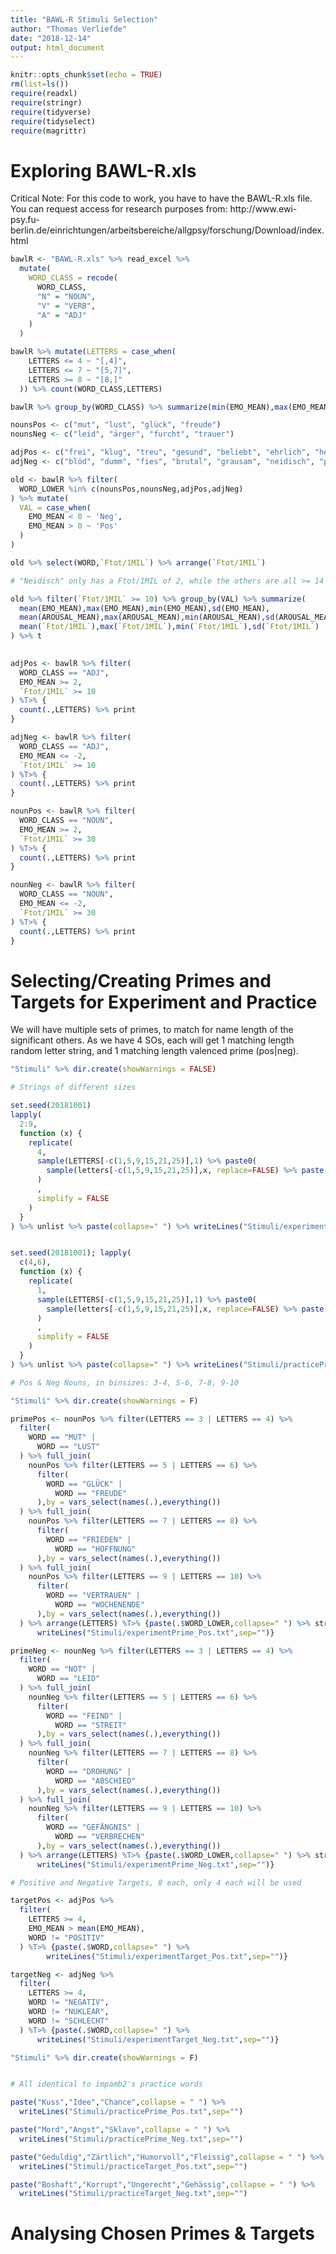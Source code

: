 ```yaml
---
title: "BAWL-R Stimuli Selection"
author: "Thomas Verliefde"
date: "2018-12-14"
output: html_document
---
```


```r
knitr::opts_chunk$set(echo = TRUE)
rm(list=ls())
require(readxl)
require(stringr)
require(tidyverse)
require(tidyselect)
require(magrittr)
```

########################
# Exploring BAWL-R.xls #
########################

Critical Note:
For this code to work, you have to have the BAWL-R.xls file.
You can request access for research purposes from:
  http://www.ewi-psy.fu-berlin.de/einrichtungen/arbeitsbereiche/allgpsy/forschung/Download/index.html

```r

bawlR <- "BAWL-R.xls" %>% read_excel %>%
  mutate(
    WORD_CLASS = recode(
      WORD_CLASS,
      "N" = "NOUN",
      "V" = "VERB",
      "A" = "ADJ"
    )
  )

```

```r

bawlR %>% mutate(LETTERS = case_when(
    LETTERS <= 4 ~ "[,4]",
    LETTERS <= 7 ~ "[5,7]",
    LETTERS >= 8 ~ "[8,]"
  )) %>% count(WORD_CLASS,LETTERS)

```

```r

bawlR %>% group_by(WORD_CLASS) %>% summarize(min(EMO_MEAN),max(EMO_MEAN),sd(EMO_MEAN))

```





```r

nounsPos <- c("mut", "lust", "glück", "freude")
nounsNeg <- c("leid", "ärger", "furcht", "trauer")

adjPos <- c("frei", "klug", "treu", "gesund", "beliebt", "ehrlich", "herzlich", "friedlich")
adjNeg <- c("blöd", "dumm", "fies", "brutal", "grausam", "neidisch", "peinlich", "widerlich")

old <- bawlR %>% filter(
  WORD_LOWER %in% c(nounsPos,nounsNeg,adjPos,adjNeg)
) %>% mutate(
  VAL = case_when(
    EMO_MEAN < 0 ~ 'Neg',
    EMO_MEAN > 0 ~ 'Pos'
  )
)
```

```r

old %>% select(WORD,`Ftot/1MIL`) %>% arrange(`Ftot/1MIL`)

# "Neidisch" only has a Ftot/1MIL of 2, while the others are all >= 14

old %>% filter(`Ftot/1MIL` >= 10) %>% group_by(VAL) %>% summarize(
  mean(EMO_MEAN),max(EMO_MEAN),min(EMO_MEAN),sd(EMO_MEAN),
  mean(AROUSAL_MEAN),max(AROUSAL_MEAN),min(AROUSAL_MEAN),sd(AROUSAL_MEAN),
  mean(`Ftot/1MIL`),max(`Ftot/1MIL`),min(`Ftot/1MIL`),sd(`Ftot/1MIL`)
) %>% t
  

```

```r

adjPos <- bawlR %>% filter(
  WORD_CLASS == "ADJ",
  EMO_MEAN >= 2,
  `Ftot/1MIL` >= 10
) %T>% {
  count(.,LETTERS) %>% print
}

adjNeg <- bawlR %>% filter(
  WORD_CLASS == "ADJ",
  EMO_MEAN <= -2,
  `Ftot/1MIL` >= 10
) %T>% {
  count(.,LETTERS) %>% print
}

nounPos <- bawlR %>% filter(
  WORD_CLASS == "NOUN",
  EMO_MEAN >= 2,
  `Ftot/1MIL` >= 30
) %T>% {
  count(.,LETTERS) %>% print
}

nounNeg <- bawlR %>% filter(
  WORD_CLASS == "NOUN",
  EMO_MEAN <= -2,
  `Ftot/1MIL` >= 30
) %T>% {
  count(.,LETTERS) %>% print
}
```

#####################################################################
# Selecting/Creating Primes and Targets for Experiment and Practice #
#####################################################################

We will have multiple sets of primes, to match for name length of the significant others.
As we have 4 SOs, each will get 1 matching length random letter string, and 1 matching length valenced prime (pos|neg).


```r

"Stimuli" %>% dir.create(showWarnings = FALSE)

# Strings of different sizes

set.seed(20181001)
lapply(
  2:9,
  function (x) {
    replicate(
      4,
      sample(LETTERS[-c(1,5,9,15,21,25)],1) %>% paste0(
        sample(letters[-c(1,5,9,15,21,25)],x, replace=FALSE) %>% paste(collapse="")
      )
      ,
      simplify = FALSE
    )
  }
) %>% unlist %>% paste(collapse=" ") %>% writeLines("Stimuli/experimentPrime_Str.txt",sep="")


set.seed(20181001); lapply(
  c(4,6),
  function (x) {
    replicate(
      1,
      sample(LETTERS[-c(1,5,9,15,21,25)],1) %>% paste0(
        sample(letters[-c(1,5,9,15,21,25)],x, replace=FALSE) %>% paste(collapse="")
      )
      ,
      simplify = FALSE
    )
  }
) %>% unlist %>% paste(collapse=" ") %>% writeLines("Stimuli/practicePrime_Str.txt",sep="")

```

```r
# Pos & Neg Nouns, in binsizes: 3-4, 5-6, 7-8, 9-10

"Stimuli" %>% dir.create(showWarnings = F)

primePos <- nounPos %>% filter(LETTERS == 3 | LETTERS == 4) %>%
  filter(
    WORD == "MUT" |
      WORD == "LUST"
  ) %>% full_join(
    nounPos %>% filter(LETTERS == 5 | LETTERS == 6) %>%
      filter(
        WORD == "GLÜCK" |
          WORD == "FREUDE"
      ),by = vars_select(names(.),everything())
  ) %>% full_join(
    nounPos %>% filter(LETTERS == 7 | LETTERS == 8) %>%
      filter(
        WORD == "FRIEDEN" |
          WORD == "HOFFNUNG"
      ),by = vars_select(names(.),everything())
  ) %>% full_join(
    nounPos %>% filter(LETTERS == 9 | LETTERS == 10) %>%
      filter(
        WORD == "VERTRAUEN" |
          WORD == "WOCHENENDE"
      ),by = vars_select(names(.),everything())
  ) %>% arrange(LETTERS) %T>% {paste(.$WORD_LOWER,collapse=" ") %>% str_to_title %>%
      writeLines("Stimuli/experimentPrime_Pos.txt",sep="")}

primeNeg <- nounNeg %>% filter(LETTERS == 3 | LETTERS == 4) %>%
  filter(
    WORD == "NOT" |
      WORD == "LEID"
  ) %>% full_join(
    nounNeg %>% filter(LETTERS == 5 | LETTERS == 6) %>%
      filter(
        WORD == "FEIND" |
          WORD == "STREIT"
      ),by = vars_select(names(.),everything())
  ) %>% full_join(
    nounNeg %>% filter(LETTERS == 7 | LETTERS == 8) %>%
      filter(
        WORD == "DROHUNG" |
          WORD == "ABSCHIED"
      ),by = vars_select(names(.),everything())
  ) %>% full_join(
    nounNeg %>% filter(LETTERS == 9 | LETTERS == 10) %>%
      filter(
        WORD == "GEFÄNGNIS" |
          WORD == "VERBRECHEN"
      ),by = vars_select(names(.),everything())
  ) %>% arrange(LETTERS) %T>% {paste(.$WORD_LOWER,collapse=" ") %>% str_to_title %>%
      writeLines("Stimuli/experimentPrime_Neg.txt",sep="")}

# Positive and Negative Targets, 8 each, only 4 each will be used

targetPos <- adjPos %>%
  filter(
    LETTERS >= 4,
    EMO_MEAN > mean(EMO_MEAN),
    WORD != "POSITIV"
  ) %T>% {paste(.$WORD,collapse=" ") %>%
        writeLines("Stimuli/experimentTarget_Pos.txt",sep="")}

targetNeg <- adjNeg %>%
  filter(
    LETTERS >= 4,
    WORD != "NEGATIV",
    WORD != "NUKLEAR",
    WORD != "SCHLECHT"
  ) %T>% {paste(.$WORD,collapse=" ") %>%
      writeLines("Stimuli/experimentTarget_Neg.txt",sep="")}


```

```r

"Stimuli" %>% dir.create(showWarnings = F)


# All identical to impamb2's practice words

paste("Kuss","Idee","Chance",collapse = " ") %>%
  writeLines("Stimuli/practicePrime_Pos.txt",sep="")

paste("Mord","Angst","Sklave",collapse = " ") %>%
  writeLines("Stimuli/practicePrime_Neg.txt",sep="")

paste("Geduldig","Zärtlich","Humorvoll","Fleissig",collapse = " ") %>%
  writeLines("Stimuli/practiceTarget_Pos.txt",sep="")

paste("Boshaft","Korrupt","Ungerecht","Gehässig",collapse = " ") %>%
  writeLines("Stimuli/practiceTarget_Neg.txt",sep="")

```

#####################################
# Analysing Chosen Primes & Targets #
#####################################
